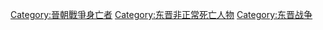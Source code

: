 [[Category:晉朝戰爭身亡者|Category:晉朝戰爭身亡者]]
[[Category:东晋非正常死亡人物|Category:东晋非正常死亡人物]]
[[Category:东晋战争|Category:东晋战争]]